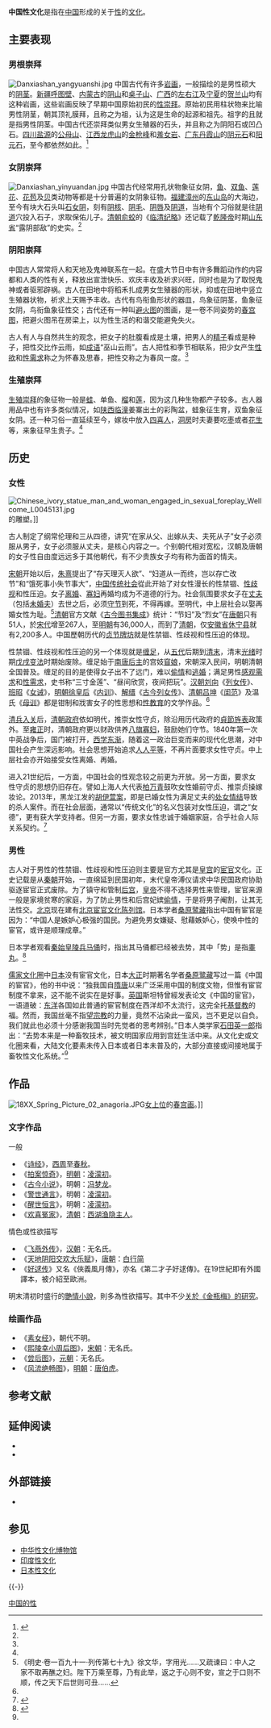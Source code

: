 {{Dablink|本文介绍的是中国古代的性文化。关於1949年以后，详见“[[中华人民共和国性文化|中华人民共和国性文化]]”。}}
{{refimprove|time=2012-02-11T06:57:13+00:00}}
{{Onesource |time=2013-02-01T00:34:18+00:00 }}
'''中国性文化'''是指在[[中国|中国]]形成的关于[[性愛|性]]的[[文化|文化]]。

== 主要表现 ==
{{See also|性崇拜}}
=== 男根崇拜 ===
{{See also|陽具|林伽|菲勒斯}}
[[File:Danxiashan_yangyuanshi.jpg|thumb]]
中国古代有许多[[岩画|岩画]]，一般描绘的是男性硕大的[[阴茎|阴茎]]。[[新疆维吾尔自治区|新疆]][[呼图壁|呼图壁]]、[[内蒙古自治区|内蒙古]]的[[阴山|阴山]]和[[桌子山|桌子山]]、[[广西壮族自治区|广西]]的[[左右江|左右江]]及[[宁夏回族自治区|宁夏]]的[[贺兰山|贺兰山]]均有这种岩画，这些岩画反映了早期中国原始初民的[[性崇拜|性崇拜]]。原始初民用柱状物来比喻男性阴茎，朝其顶礼膜拜，且称之为祖，认为这是生命的起源和祖先。祖字的且就是指男性阴茎。中国古代还崇拜类似男女生殖器的石头，并且称之为阴阳石或凹凸石。[[四川省|四川]][[盐源县|盐源]]的[[公母山|公母山]]、[[江西省|江西]][[龙虎山|龙虎山]]的[[金枪峰|金枪峰]]和[[羞女岩|羞女岩]]、[[广东省|广东]][[丹霞山|丹霞山]]的[[阴元石|阴元石]]和[[阳元石|阳元石]]，至今都依然如此。<ref name="bookzhguoriben11">{{cite book |author=刘达临|title=《中国与日本的性文化比较：浮世与春梦》|year=2004|publisher=中国友谊出版公司|location=北京市|isbn=7-5057-2036-8}}</ref>

=== 女阴崇拜 ===
[[File:Danxiashan_yinyuandan.jpg|thumb]]
中国古代经常用孔状物象征女阴，[[鱼|鱼]]、[[双鱼|双鱼]]、[[莲花|莲花]]、[[花苞|花苞]]及[[贝|贝]]类动物等都是十分普遍的女阴象征物。[[福建省|福建]][[漳州市|漳州]]的[[东山岛|东山岛]]的大海边，至今有块大石头叫[[石女阴|石女阴]]，刻有[[阴核|阴核]]、[[阴毛|阴毛]]、[[阴唇|阴唇]]及[[阴道|阴道]]，当地有个习俗就是往[[阴道|阴道]]穴投入石子，求取保佑儿子。[[清朝|清朝]][[俞蛟|俞蛟]]的《[[临清纪略|临清纪略]]》还记载了[[乾隆帝|乾隆帝]]时期[[山东省|山东省]]“露阴部敌”的史实。<ref name="bookzhguoriben11 " />

=== 阴阳崇拜 ===
中国古人常常将人和天地及鬼神联系在一起。在盛大节日中有许多舞蹈动作的内容都和人类的性有关，释放出宣泄快乐、欢庆丰收及祈求兴旺，同时也是为了取悦鬼神或者驱邪辟祸。古人在田地中将稻禾扎成男女生殖器的形状，抑或在田地中竖立生殖器状物，祈求上天赐予丰收。古代有鸟衔鱼形状的器皿，鸟象征阴茎，鱼象征女阴，鸟衔鱼象征性交；古代还有一种叫[[避火图|避火图]]的图画，是一卷不同姿势的[[春宫图|春宫图]]，把避火图吊在房梁上，以为性生活的和谐交能避免失火。

古人有人与自然共生的观念，把女子的肚腹看成是土壤，把男人的[[精子|精子]]看成是种子，把性交比作云雨，如[[成语|成语]]“巫山云雨”。古人把性和季节相联系，把少女产生[[性欲|性欲]]和[[性需求|性需求]]称之为怀春及思春，把性交称之为春风一度。<ref name="bookzhguoriben11"/>

=== 生殖崇拜 ===
[[生殖崇拜|生殖崇拜]]的象征物一般是[[蛙|蛙]]、单鱼、[[榴|榴]]和[[莲|莲]]，因为这几种生物都产子较多。古人器用品中也有许多类似情况，如[[陕西省|陕西]][[临潼区|临潼]]姜寨出土的彩陶盆，蛙象征生育，双鱼象征女阴。还一种习俗一直延续至今，嫁妆中放入[[四喜人|四喜人]]，[[洞房|洞房]]时夫妻要吃[[枣|枣]]或者[[花生|花生]]等，来象征早生贵子。<ref name="bookzhguoriben11"/>

== 历史 ==
=== 女性 ===
[[File:Chinese_ivory_statue_man_and_woman_engaged_in_sexual_foreplay_Wellcome_L0045131.jpg|thumb]]的雕塑。]]

古人制定了纲常伦理和三从四德，讲究“在家从父、出嫁从夫、夫死从子”女子必须服从男子，女子必须服从丈夫，是核心内容之一。个别朝代相对宽松，汉朝及唐朝的女子性自由度远远多于其他朝代，有不少贵族女子均有称为面首的情夫。

[[宋朝|宋朝]]开始以后，[[朱熹|朱熹]]提出了“存天理灭人欲”、“妇道从一而终，岂以存亡改节”和“饿死事小失节事大”，[[中国社会|中国传统社会]]從此开始了对女性漫长的性禁锢、[[性歧视|性歧视]]和性压迫。女子[[离婚|离婚]]、[[寡妇|寡妇]]再婚均成为不道德的行为。社会氛围要求女子在[[丈夫|丈夫]]（包括[[未婚夫|未婚夫]]）去世之后，必须[[守节|守节]]到死，不得再嫁。至明代，中上层社会以娶再婚女性为耻。<ref>《明史·卷一百九十一·列传第七十九》徐文华，字用光......又疏谏曰：中人之家不取再醮之妇。陛下万乘至尊，乃有此举，返之于心则不安，宣之于口则不顺，传之天下后世则可丑......</ref>[[清朝|清朝]]官方文献《[[古今图书集成|古今图书集成]]》统计：“节妇”及“烈女”在[[唐朝|唐朝]]只有51人，於[[宋代|宋代]]增至267人，至[[明朝|明朝]]有36,000人，而到了[[清朝|清朝]]，仅[[安徽省|安徽省]][[休宁县|休宁县]]就有2,200多人。中国歷朝历代的[[贞节牌坊|贞节牌坊]]就是性禁锢、性歧视和性压迫的体现。

性禁锢、性歧视和性压迫的另一个体现就是[[缠足|缠足]]，从[[五代十国|五代]]后期到[[清朝|清末]]，清末[[光绪|光绪]]时期[[戊戌变法|戊戌变法]]时期始废除。缠足始于[[南唐|南唐]][[李煜|后主]]的宫妓[[窅娘|窅娘]]，宋朝深入民间，明朝清朝全国普及。缠足的目的是使得女子出不了远门，难以[[婚前性行為|偷情]]和[[逃婚|逃婚]]；满足男性[[感观需求|感观需求]]和[[性需求|性需求]]，史书称“三寸金莲”、“昼间欣赏，夜间把玩”。[[汉朝|汉朝]][[刘向|刘向]]《[[列女传|列女传]]》、[[班昭|班昭]]《[[女诫|女诫]]》，[[明朝|明朝]][[徐皇后|徐皇后]]《[[内训|内训]]》、[[解缙|解缙]]《[[古今列女传|古今列女传]]》、[[清朝|清朝]][[吕坤|吕坤]]《[[闺范|闺范]]》及温氏《[[母训|母训]]》都是钳制和戕害女子的性思想和[[性教育|性教育]]的文学作品。<ref name="bookzhguoriben11"/>

[[一片石之战|清兵入关]]后，[[清朝政府|清朝政府]]依如明代，推崇女性守贞，除沿用历代政府的[[貞節旌表|貞節旌表]]政策外。至[[雍正|雍正]]时，清朝政府更以财政供养[[八旗|八旗]][[寡妇|寡妇]]，鼓励她们守节。1840年第一次中英战争后，国门被打开，[[西学东渐|西学东渐]]，随着这一政治巨变而来的现代化思潮，对中国社会产生深远影响。社会思想开始追求[[平等原则|人人平等]]，不再片面要求女性守贞。中上层社会亦开始接受女性离婚、再婚。

进入21世纪后，一方面，中国社会的性观念较之前更为开放。另一方面，要求女性守贞的思想仍旧存在。譬如上海人大代表[[柏万青|柏万青]]鼓吹女性婚前守贞、推崇贞操嫁妆论。2013年，黑龙江发的[[胡伊萱案|胡伊萱案]]，即是已婚女性为满足丈夫的[[处女情结|处女情结]]导致的杀人案件。而在社会层面，通常以“传统文化”的名义包装对女性压迫，谓之“女德”，更有获大学支持者。但另一方面，要求女性忠诚于婚姻家庭，合乎社会人际关系契约。<ref>{{Cite web |url=https://news.qq.com/a/20170630/001664.htm |title=起底女德教母丁璇：只有初中学历 曾因婚事和女儿决裂 |accessdate=2017-11-15 |author1=王翀鹏程 |author2=鲁智高 |date=2017-06-30 |work=腾讯网转载新京报 |archive-date=2017-11-15 |archive-url=https://web.archive.org/web/20171115202837/https://news.qq.com/a/20170630/001664.htm |dead-url=no }}</ref>

=== 男性 ===
古人对于男性的性禁锢、性歧视和性压迫则主要是官方尤其是[[皇宫|皇宫]]的[[宦官|宦官]]文化。正史记载是从[[秦朝|秦朝]]开始，一直绵延到民国初年，末代皇帝溥仪请求中华民国政府协助驱逐宦官正式废除。为了镇守和管制[[后宫|后宫]]，[[皇帝|皇帝]]不得不选择男性来管理，宦官来源一般是家境贫寒的家庭，为了防止男性和后宫妃嫔[[通奸|偷情]]，于是将男子阉割，让其无法性交。[[北京市|北京]]现在建有[[北京宦官文化陈列馆|北京宦官文化陈列馆]]。日本学者[[桑原隲蔵|桑原鹭藏]]指出中国有宦官是因为：“中国人是嫉妒心极强的国民。为避免男女嫌疑、慰藉嫉妒心，使唤中性的宦官，或许是顺理成章。”

日本学者观看[[秦始皇陵兵马俑|秦始皇陵兵马俑]]时，指出其马俑都已经被去势，其中「势」是指[[睾丸|睾丸]]。<ref name="multiplewy1 " >{{cite web |url=http://news.163.com/08/0906/00/4L4BCTBJ000120GU.html? |title=日本为何无宦官 |accessdate=2012-02-11 |date=2008-09-06 |work=网易 |archive-date=2014-11-09 |archive-url=https://web.archive.org/web/20141109180916/http://news.163.com/08/0906/00/4L4BCTBJ000120GU.html |dead-url=no }}</ref>

[[儒家文化圈|儒家文化圈]]中[[日本|日本]]没有宦官文化，日本[[大正|大正]]时期著名学者[[桑原隲蔵|桑原鹭藏]]写过一篇《中国的宦官》，他的书中说：“独我国自[[隋朝|隋]][[唐朝|唐]]以来广泛采用中国的制度文物，但惟有宦官制度不拿来，这不能不说实在是好事。[[英国|英国]]斯坦特曾經发表论文《中国的宦官》，一语道破：[[东洋|东洋]]各国如此普通的宦官制度在西洋却不太流行，这完全托[[基督教|基督教]]的福。然而，我国丝毫不指望[[宗教|宗教]]的力量，竟然不沾染此一蛮风，岂不更足以自负。我们就此也必须十分感谢我国当时先觉者的思考辨别。”日本人类学家[[石田英一郎|石田英一郎]]指出：“去势本来是一种畜牧技术，被文明国家应用到宫廷生活中来。从文化史或文化圈来看，大陆文化要素未传入日本或者日本未普及的，大部分直接或间接地属于畜牧性文化系统。”<ref name="multiplewy1"/>

== 作品 ==
[[File:18XX_Spring_Picture_02_anagoria.JPG|thumb]][[女上位|女上位]]的[[春宫画|春宫画]]。]]

=== 文字作品 ===
;一般
*《[[诗经|诗经]]》，[[西周|西周]]至[[春秋|春秋]]。
*《[[拍案惊奇|拍案惊奇]]》，[[明朝|明朝]]：[[凌濛初|凌濛初]]。
*《[[古今小说|古今小说]]》，明朝：[[冯梦龙|冯梦龙]]。
*《[[警世通言|警世通言]]》，明朝：[[凌濛初|凌濛初]]。
*《[[醒世恒言|醒世恒言]]》，明朝：[[凌濛初|凌濛初]]。
*《[[欢喜冤家|欢喜冤家]]》，[[清朝|清朝]]：[[西湖|西湖]][[渔隐主人|渔隐主人]]。
;情色或性欲描写
*《[[飞燕外传|飞燕外传]]》，[[汉朝|汉朝]]：无名氏。
*《[[天地阴阳交欢大乐赋|天地阴阳交欢大乐赋]]》，[[唐朝|唐朝]]：[[白行简|白行简]]
*《[[好逑传|好逑传]]》又名《俠義風月傳》，亦名《第二才子好逑傳》。在19世紀即有外國譯本，被介紹至歐洲。
明末清初时盛行的[[艷情小說|艷情小說]]，則多為性欲描写。其中不少[[金瓶梅学|关於《金瓶梅》的研究]]。

=== 绘画作品 ===
*《[[素女经|素女经]]》，朝代不明。
*《[[熙陵幸小周后图|熙陵幸小周后图]]》，[[宋朝|宋朝]]：无名氏。
*《[[尝后图|尝后图]]》，[[元朝|元朝]]：无名氏。
*《[[风流绝畅图|风流绝畅图]]》，[[明朝|明朝]]：[[唐伯虎|唐伯虎]]。

== 参考文献 ==
{{Reflist}}

== 延伸阅读 ==
*{{cite book |author=[[刘达临|刘达临]] |title=《中国与日本的性文化比较：浮世与春梦》 |year=2004 |publisher=中国友谊出版公司 |location=北京市 |isbn=7-5057-2036-8 }}
*{{cite book |author = 刘达临 |title=《中国性文化史》 |date=2007-07-01 |publisher=东方出版中心 |location=上海市 |isbn=9787801866936 }}

== 外部链接 ==
* {{Commons category-inline|Chinese erotic art}}

== 参见 ==
{{Portal|汉字文化圈|中国|性|色情}}
* [[中华性文化博物馆|中华性文化博物馆]]
* [[印度性文化|印度性文化]]
* [[日本性文化|日本性文化]]

{{-}}
{{性}}

{{DEFAULTSORT:Zhong中国性文化}}
[[Category:中国的性|]]